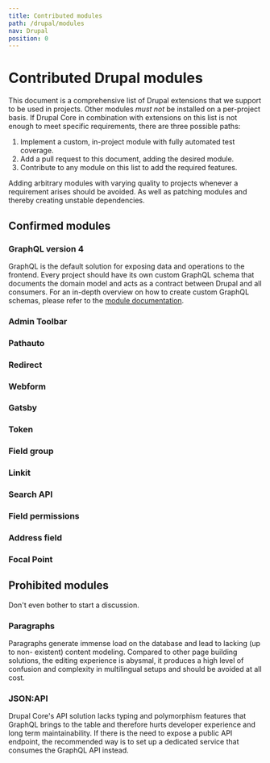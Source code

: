 ```yaml
---
title: Contributed modules
path: /drupal/modules
nav: Drupal
position: 0
---
```


# Contributed Drupal modules

This document is a comprehensive list of Drupal extensions that we support to be
used in projects. Other modules _must not_ be installed on a per-project basis.
If Drupal Core in combination with extensions on this list is not enough to meet
specific requirements, there are three possible paths:

1. Implement a custom, in-project module with fully automated test coverage.
2. Add a pull request to this document, adding the desired module.
3. Contribute to any module on this list to add the required features.

Adding arbitrary modules with varying quality to projects whenever a requirement
arises should be avoided. As well as patching modules and thereby creating
unstable dependencies.


## Confirmed modules

### GraphQL version 4

GraphQL is the default solution for exposing data and operations to the
frontend. Every project should have its own custom GraphQL schema that documents
the domain model and acts as a contract between Drupal and all consumers.
For an in-depth overview on how to create custom GraphQL schemas, please refer to the
[module documentation](https://drupal-graphql.gitbook.io/graphql/).

### Admin Toolbar

### Pathauto

### Redirect

### Webform

### Gatsby

### Token

### Field group

### Linkit

### Search API

### Field permissions

### Address field

### Focal Point

## Prohibited modules
Don't even bother to start a discussion.

### Paragraphs
Paragraphs generate immense load on the database and lead to lacking (up to non-
existent) content modeling. Compared to other page building solutions, the
editing experience is abysmal, it produces a high level of confusion and
complexity in multilingual setups and should be avoided at all cost.

### JSON:API
Drupal Core's API solution lacks typing and polymorphism features that GraphQL
brings to the table and therefore hurts developer experience and long term
maintainability. If there is the need to expose a public API endpoint, the
recommended way is to set up a dedicated service that consumes the GraphQL API
instead.
